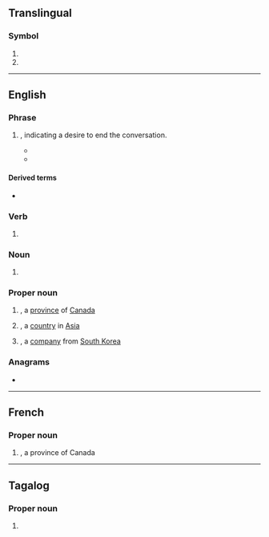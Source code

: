 {{also|sk|Sk|-sk|.sk|-isk|sk.|s.k.}}
==Translingual==

===Symbol===
{{mul-symbol}}

# {{ISO 3166|1|2|Slovakia}}
# {{ISO 3166|1|2|obs=1|Kingdom of Sikkim|Sikkim|from=1974|to=1975}}

----

==English==

===Phrase===
{{head|en|phrase}}

# {{lb|en|[[TDD]]}} {{initialism of|en|[[stop]] [[keying]]/[[stop]] [[key]]|nodot=1}}, indicating a desire to end the conversation.
#* {{quote-journal|en|passage=When either of the two people is ready to end the conversation, this is done by typing at the end of a sentence&mdash;“'''SK''' OR GA” (stop key or go ahead).|title=Suggested Procedures for Using Telecommunication Devices|work=The Deaf American|year=1974|month=December|author=Leo Dicker|page=9|editor=Jess M. Smith|pageurl=https://archive.org/details/sim_a-deaf-american-monograph_1974-12_27_4/page/9|issue=4|volume=27|url=https://archive.org/details/sim_a-deaf-american-monograph_1974-12_27_4|brackets=on}}
#* {{quote-book|en|title=Using Your Superprint ''PRO80''<!--italics in original--> LVD|passage=''GA OR '''SK'''''<!--bold in original--> "go ahead or stop keying"|year=2002|page=20|pageurl=https://archive.org/details/manualsbase-id-386396/page/20|chapter=Calling & Answering|publisher=Ultratec|edition=first|url=https://archive.org/details/manualsbase-id-386396/page/20|brackets=on}}

====Derived terms====
* {{l|en|SKSK}}

===Verb===
{{head|en|verb}}

# {{lb|en|handbells}} {{abbreviation of|en|shake}}

===Noun===
{{en-noun}}

# {{lb|en|Canada}} {{initialism of|en|[[senior]] [[kindergarten]]}}

===Proper noun===
{{en-proper-noun}}

# {{abbreviation of|en|Saskatchewan}}, a [[province]] of [[Canada]]
#: {{synonyms|en|Sask|Sask.}}
#: {{coordinate terms|en|AB|BC|MB|NB|NL|NS|NT|NU|ON|PE|QC|YT}}
# {{initialism of|en|South Korea}}, a [[country]] in [[Asia]]
# {{initialism of|en|Sunkyong}}, a [[company]] from [[South Korea]]

===Anagrams===
* {{anagrams|en|a=ks|K's|K/S|KS|Ks|Ks.|k's|ks}}

----

==French==

===Proper noun===
{{fr-proper noun}}

# {{abbreviation of|fr|Saskatchewan}}, a province of Canada
#: {{syn|fr|Sask.}}

----

==Tagalog==

===Proper noun===
{{tl-proper noun}}

# {{initialism of|tl|{{w|Sangguniang Kabataan}}}}
